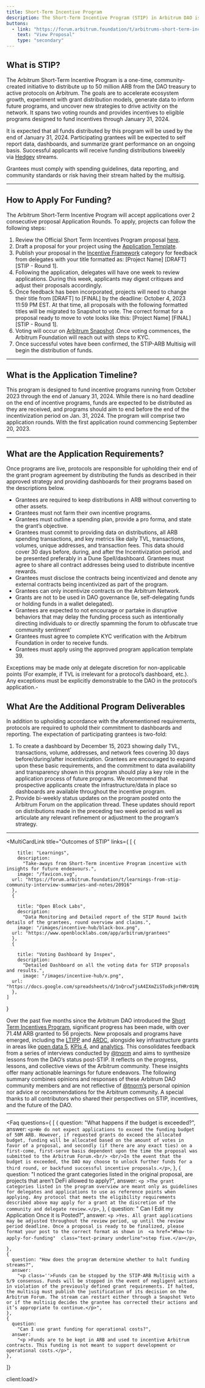 ```yaml
---
title: Short-Term Incentive Program
description: The Short-Term Incentive Program (STIP) in Arbitrum DAO is a grant program developed by the Arbitrum Foundation and the community to stimulate usage and attract projects to the platform
buttons:
  - link: "https://forum.arbitrum.foundation/t/arbitrums-short-term-incentive-program-arbitrum-improvement-proposal/16131"
    text: "View Proposal"
    type: "secondary"
---
```


## What is STIP?

The Arbitrum Short-Term Incentive Program is a one-time, community-created initiative to distribute up to 50 million ARB from the DAO treasury to active protocols on Arbitrum. The goals are to accelerate ecosystem growth, experiment with grant distribution models, generate data to inform future programs, and uncover new strategies to drive activity on the network. It spans two voting rounds and provides incentives to eligible programs designed to fund incentives through January 31, 2024.

It is expected that all funds distributed by this program will be used by the end of January 31, 2024. Participating grantees will be expected to self report data, dashboards, and summarize grant performance on an ongoing basis. Successful applicants will receive funding distributions biweekly via [Hedgey](https://hedgey.finance/) streams.

Grantees must comply with spending guidelines, data reporting, and community standards or risk having their stream halted by the multisig.

---

## How to Apply For Funding?

The Arbitrum Short-Term Incentive Program will accept applications over 2 consecutive proposal Application Rounds. To apply, projects can follow the following steps:

1. Review the Official Short Term Incentives Program proposal [here](https://forum.arbitrum.foundation/t/arbitrums-short-term-incentive-program-arbitrum-improvement-proposal/16131).
2. Draft a proposal for your project using the [Application Template](https://forum.arbitrum.foundation/t/stip-application-template/16544).
3. Publish your proposal in the [Incentive Framework](https://forum.arbitrum.foundation/c/dao-grant-programs/incentive-framework/14) category for feedback from delegates with your title formatted as: [Project Name] [DRAFT] [STIP - Round 1].
4. Following the application, delegates will have one week to review applications. During this week, applicants may digest critiques and adjust their proposals accordingly.
5. Once feedback has been incorporated, projects will need to change their title from [DRAFT] to [FINAL] by the deadline: October 4, 2023 11:59 PM EST. At that time, all proposals with the following formatted titles will be migrated to Snapshot to vote. The correct format for a proposal ready to move to vote looks like this: [Project Name] [FINAL] [STIP - Round 1].
6. Voting will occur on [Arbitrum Snapshot](https://snapshot.org/#/arbitrumfoundation.eth) .Once voting commences, the Arbitrum Foundation will reach out with steps to KYC.
7. Once successful votes have been confirmed, the STIP-ARB Multisig will begin the distribution of funds.

---

## What is the Application Timeline?

This program is designed to fund incentive programs running from October 2023 through the end of January 31, 2024. While there is no hard deadline on the end of incentive programs, funds are expected to be distributed as they are received, and programs should aim to end before the end of the incentivization period on Jan. 31, 2024. The program will comprise two application rounds. With the first application round commencing September 20, 2023.

---

## What are the Application Requirements?

Once programs are live, protocols are responsible for upholding their end of the grant program agreement by distributing the funds as described in their approved strategy and providing dashboards for their programs based on the descriptions below.

- Grantees are required to keep distributions in ARB without converting to other assets.
- Grantees must not farm their own incentive programs.
- Grantees must outline a spending plan, provide a pro forma, and state the grant’s objective.
- Grantees must commit to providing data on distributions, all ARB spending transactions, and key metrics like daily TVL, transactions, volumes, unique addresses, and transaction fees. This data should cover 30 days before, during, and after the Incentivization period, and be presented preferably in a Dune Spell/dashboard. Grantees must agree to share all contract addresses being used to distribute incentive rewards.
- Grantees must disclose the contracts being incentivized and denote any external contracts being incentivized as part of the program.
- Grantees can only incentivize contracts on the Arbitrum Network.
- Grants are not to be used in DAO governance (Ie, self-delegating funds or holding funds in a wallet delegated).
- Grantees are expected to not encourage or partake in disruptive behaviors that may delay the funding process such as intentionally directing individuals to or directly spamming the forum to obfuscate true community sentiment’
- Grantees must agree to complete KYC verification with the Arbitrum Foundation in order to receive funds.
- Grantees must apply using the approved program application template 39.

Exceptions may be made only at delegate discretion for non-applicable points (For example, if TVL is irrelevant for a protocol’s dashboard, etc.). Any exceptions must be explicitly demonstrable to the DAO in the protocol’s application.-

## What Are the Additional Program Deliverables

In addition to upholding accordance with the aforementioned requirements, protocols are required to uphold their commitment to dashboards and reporting. The expectation of participating grantees is two-fold:

1. To create a dashboard by December 15, 2023 showing daily TVL, transactions, volume, addresses, and network fees covering 30 days before/during/after incentivization. Grantees are encouraged to expand upon these basic requirements, and the commitment to data availability and transparency shown in this program should play a key role in the application process of future programs. We recommend that prospective applicants create the infrastructure/data in place so dashboards are available throughout the incentive program.
2. Provide bi-weekly status updates on the program posted onto the Arbitrum Forum on the application thread. These updates should report on distributions made in the preceding two week period as well as articulate any relevant refinement or adjustment to the program’s strategy.

---


<MultiCardLink
  title="Outcomes of STIP"
  links={
    [
      {
        
        title: "Learnings",
        description:
          "Take-aways from Short-Term incentive Program incentive with insights for future endeavours.",
        image: "/favicon.svg",
      url: "https://forum.arbitrum.foundation/t/learnings-from-stip-community-interview-summaries-and-notes/20916"
      },
      {
        
        title: "Open Block Labs",
        description:
          "Data Monitoring and Detailed report of the STIP Round 1with details of the grantees, round overview and claims.",
        image: "/images/incentive-hub/black-box.png",
      url: "https://www.openblocklabs.com/app/arbitrum/grantees"
      },
      {
        
        title: "Voting Dashboard by Inspex",
        description:
          "Detailed Dashboard on all the voting data for STIP proposals and results.",
          image: "/images/incentive-hub/x.png",
      url: "https://docs.google.com/spreadsheets/d/1nQrcwTjsA4IXmZiSTodkjnfHRrO1MpdydJm4BO8bAn8/edit#gid=0"
      },
    ]
  }
>

Over the past five months since the Arbitrum DAO introduced the [Short Term Incentives Program](https://forum.arbitrum.foundation/t/arbitrums-short-term-incentive-program-arbitrum-improvement-proposal/16131), significant progress has been made, with over 71.4M ARB granted to 56 projects. New proposals and programs have emerged, including the [LTIPP](https://forum.arbitrum.foundation/t/long-term-incentives-pilot-program/20223) and [ARDC](https://forum.arbitrum.foundation/t/proposal-non-constitutional-establish-the-arbitrum-research-development-collective/19899), alongside key infrastructure grants in areas like [open data 5](https://forum.arbitrum.foundation/t/open-source-observer-x-arbitrum/20266), [KPIs 4](https://forum.arbitrum.foundation/t/serious-people-proposed-kpis-for-arbitrum-grant-programs-ltipp/20416), and [analytics](https://forum.arbitrum.foundation/t/stip-monitoring-objective-1-2-openblock-labs-final/18946).
This consolidates feedback from a series of interviews conducted by [@tnorm](https://forum.arbitrum.foundation/u/tnorm/summary) and aims to synthesize lessons from the DAO’s status post-STIP. It reflects on the progress, lessons, and collective views of the Arbitrum community. These insights offer many actionable learnings for future endeavors.
The following summary combines opinions and responses of these Arbitrum DAO community members and are not reflective of [@tnorm’s](https://forum.arbitrum.foundation/u/tnorm/summary) personal opinion nor advice or recommendations for the Arbitrum community.
A special thanks to all contributors who shared their perspectives on STIP, incentives, and the future of the DAO.

</MultiCardLink>

---


<Faq 
  questions={ [
    {
      question: "What happens if the budget is exceeded?",
      answer: `<p>We do not expect applications to exceed the funding budget of 50M ARB. However, if requested grants do exceed the allocated budget, funding will be allocated based on the amount of votes in favor of a proposal, and secondly (if there are any exact ties) on a first-come, first-serve basis dependent upon the time the proposal was submitted to the Arbitrum Forum.<br/> <br/>In the event that the budget is exceeded, the DAO may choose to unlock further funds for a third round, or backfund successful incentive proposals.</p>`,
    },
    {
      question: "I noticed the grant categories listed in the original proposal, are projects that aren’t DeFi allowed to apply?",
      answer: `
          <p >The grant categories listed in the program overview are meant only as guidelines for delegates and applications to use as reference points when applying. Any protocol that meets the eligibility requirements described above may apply for a grant at the discretion of the community and delegate review.</p>
          `,
    },
    {
      question:
        " Can I Edit my Application Once it is Posted?",
      answer:
        `<p >Yes. All grant applications may be adjusted throughout the review period, up until the review period deadline. Once a proposal is ready to be finalized, please format your post to the correct format as shown in 
          <a href="#how-to-apply-for-funding"  class="text-primary underline">step five.</a></p>`,
       
    },
    {
      question: "How does the program determine whether to halt funding streams?",
      answer:
        "<p class=''>Funds can be stopped by the STIP-ARB Multisig with a 5/9 consensus. Funds will be stopped in the event of negligent actions in violation of the previously defined grant requirements. If halted, the multisig must publish the justification of its decision on the Arbitrum Forum. The stream can restart either through a Snapshot Veto or if the multisig decides the grantee has corrected their actions and it’s appropriate to continue.</p>",
    },
    {
      question:
        "Can I use grant funding for operational costs?",
      answer:
        "<p >Funds are to be kept in ARB and used to incentive Arbitrum contracts. This funding is not meant to support development or operational costs.</p>",
    },
  ]}

client:load/>
